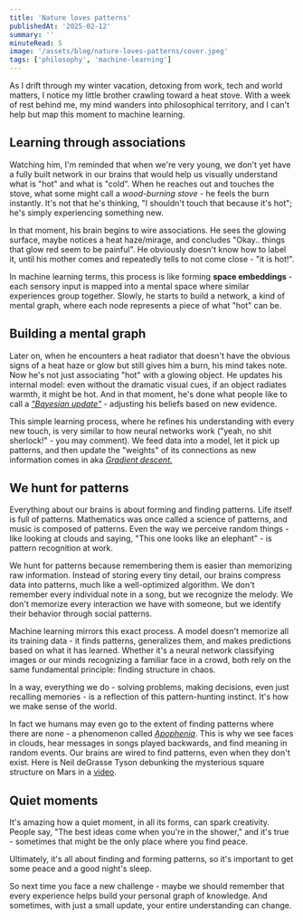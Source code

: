 ```yaml
---
title: 'Nature loves patterns'
publishedAt: '2025-02-12'
summary: ''
minuteRead: 5
image: '/assets/blog/nature-loves-patterns/cover.jpeg'
tags: ['philosophy', 'machine-learning']
---
```



As I drift through my winter vacation, detoxing from work, tech and world matters, I notice my little brother crawling toward a heat stove. With a week of rest behind me, my mind wanders into philosophical territory, and I can't help but map this moment to machine learning.  
## Learning through associations

Watching him, I'm reminded that when we're very young, we don't yet have a fully built network in our brains that would help us visually understand what is "hot" and what is "cold". When he reaches out and touches the stove, what some might call a *wood-burning stove* - he feels the burn instantly. It's not that he's thinking, "I shouldn't touch that because it's hot"; he's simply experiencing something new.  

In that moment, his brain begins to wire associations. He sees the glowing surface, maybe notices a heat haze/mirage, and concludes "Okay.. things that glow red seem to be painful". He obviously doesn't know how to label it, until his mother comes and repeatedly tells to not come close - "it is hot!".

In machine learning terms, this process is like forming **space embeddings** - each sensory input is mapped into a mental space where similar experiences group together. Slowly, he starts to build a network, a kind of mental graph, where each node represents a piece of what "hot" can be.  

## Building a mental graph  

Later on, when he encounters a heat radiator that doesn't have the obvious signs of a heat haze or glow but still gives him a burn, his mind takes note. Now he's not just associating "hot" with a glowing object. He updates his internal model: even without the dramatic visual cues, if an object radiates warmth, it might be hot. And in that moment, he's done what people like to call a [*"Bayesian update"*](https://en.wikipedia.org/wiki/Bayesian_inference) - adjusting his beliefs based on new evidence.  

This simple learning process, where he refines his understanding with every new touch, is very similar to how neural networks work ("yeah, no shit sherlock!" - you may comment). We feed data into a model, let it pick up patterns, and then update the "weights" of its connections as new information comes in aka [*Gradient descent.*](https://en.wikipedia.org/wiki/Gradient_descent)

## We hunt for patterns
Everything about our brains is about forming and finding patterns. Life itself is full of patterns. Mathematics was once called a science of patterns, and music is composed of patterns. Even the way we perceive random things - like looking at clouds and saying, "This one looks like an elephant" - is pattern recognition at work.

We hunt for patterns because remembering them is easier than memorizing raw information. Instead of storing every tiny detail, our brains compress data into patterns, much like a well-optimized algorithm. We don't remember every individual note in a song, but we recognize the melody. We don't memorize every interaction we have with someone, but we identify their behavior through social patterns.

Machine learning mirrors this exact process. A model doesn't memorize all its training data - it finds patterns, generalizes them, and makes predictions based on what it has learned. Whether it's a neural network classifying images or our minds recognizing a familiar face in a crowd, both rely on the same fundamental principle: finding structure in chaos.

In a way, everything we do - solving problems, making decisions, even just recalling memories - is a reflection of this pattern-hunting instinct. It's how we make sense of the world.

In fact we humans may even go to the extent of finding patterns where there are none - a phenomenon called [*Apophenia*](https://en.wikipedia.org/wiki/Apophenia). This is why we see faces in clouds, hear messages in songs played backwards, and find meaning in random events. Our brains are wired to find patterns, even when they don't exist.
Here is Neil deGrasse Tyson debunking the mysterious square structure on Mars in a [video](https://www.youtube.com/watch?v=7tScAyNaRdQ).



## Quiet moments
It's amazing how a quiet moment, in all its forms, can spark creativity. People say, "The best ideas come when you're in the shower," and it's true - sometimes that might be the only place where you find peace.

Ultimately, it's all about finding and forming patterns, so it's important to get some peace and a good night's sleep.

So next time you face a new challenge - maybe we should remember that every experience helps build your personal graph of knowledge. And sometimes, with just a small update, your entire understanding can change.  

